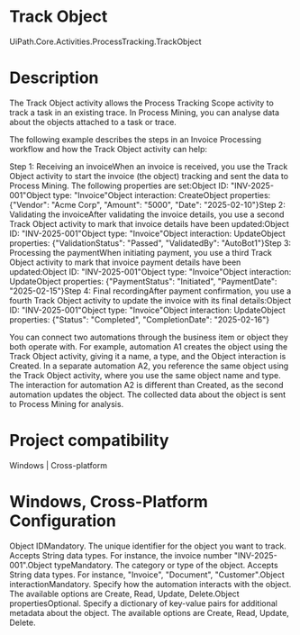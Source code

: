 ﻿# Track Object

UiPath.Core.Activities.ProcessTracking.TrackObject

# Description

The Track Object activity allows the Process Tracking Scope activity to track a task in an existing trace. In Process Mining, you can analyse data about the objects attached to a task or trace.

The following example describes the steps in an Invoice Processing workflow and how the Track Object activity can help:

Step 1: Receiving an invoiceWhen an invoice is received, you use the Track Object activity to start the invoice (the object) tracking and sent the data to Process Mining. The following properties are set:Object ID: "INV-2025-001"Object type: "Invoice"Object interaction: CreateObject properties: {"Vendor": "Acme Corp", "Amount": "5000", "Date": "2025-02-10"}Step 2: Validating the invoiceAfter validating the invoice details, you use a second Track Object activity to mark that invoice details have been updated:Object ID: "INV-2025-001"Object type: "Invoice"Object interaction: UpdateObject properties: {"ValidationStatus": "Passed", "ValidatedBy": "AutoBot1"}Step 3: Processing the paymentWhen initiating payment, you use a third Track Object activity to mark that invoice payment details have been updated:Object ID: "INV-2025-001"Object type: "Invoice"Object interaction: UpdateObject properties: {"PaymentStatus": "Initiated", "PaymentDate": "2025-02-15"}Step 4: Final recordingAfter payment confirmation, you use a fourth Track Object activity to update the invoice with its final details:Object ID: "INV-2025-001"Object type: "Invoice"Object interaction: UpdateObject properties: {"Status": "Completed", "CompletionDate": "2025-02-16"}

You can connect two automations through the business item or object they both operate with. For example, automation A1 creates the object using the Track Object activity, giving it a name, a type, and the Object interaction is Created. In a separate automation A2, you reference the same object using the Track Object activity, where you use the same object name and type. The interaction for automation A2 is different than Created, as the second automation updates the object. The collected data about the object is sent to Process Mining for analysis.

# Project compatibility

Windows | Cross-platform

# Windows, Cross-Platform Configuration

Object IDMandatory. The unique identifier for the object you want to track. Accepts String data types. For instance, the invoice number "INV-2025-001".Object typeMandatory. The category or type of the object. Accepts String data types. For instance, "Invoice", "Document", "Customer".Object interactionMandatory. Specify how the automation interacts with the object. The available options are Create, Read, Update, Delete.Object propertiesOptional. Specify a dictionary of key-value pairs for additional metadata about the object. The available options are Create, Read, Update, Delete.

